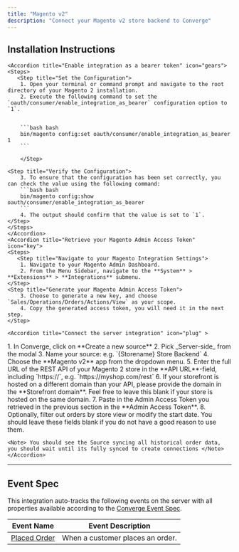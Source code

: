 ```yaml
---
title: "Magento v2"
description: "Connect your Magento v2 store backend to Converge"
---
```


## Installation Instructions

<AccordionGroup>
    
    <Accordion title="Enable integration as a bearer token" icon="gears">
    <Steps>
       <Step title="Set the Configuration">
        1. Open your terminal or command prompt and navigate to the root directory of your Magento 2 installation.
        2. Execute the following command to set the `oauth/consumer/enable_integration_as_bearer` configuration option to `1`.
        
 
        ```bash bash
        bin/magento config:set oauth/consumer/enable_integration_as_bearer 1
        ```

        </Step>

    <Step title="Verify the Configuration">
        3. To ensure that the configuration has been set correctly, you can check the value using the following command:
        ```bash bash
        bin/magento config:show oauth/consumer/enable_integration_as_bearer
        ```
        4. The output should confirm that the value is set to `1`.
    </Step>
    </Steps>
    </Accordion>
    <Accordion title="Retrieve your Magento Admin Access Token" icon="key">
    <Steps>
       <Step title="Navigate to your Magento Integration Settings">
        1. Navigate to your Magento Admin Dashboard.
        2. From the Menu Sidebar, navigate to the **System** > **Extensions** > **Integrations** submenu.
    </Step>
    <Step title="Generate your Magento Admin Access Token">
        3. Choose to generate a new key, and choose `Sales/Operations/Orders/Actions/View` as your scope.
        4. Copy the generated access token, you will need it in the next step.
    </Step>

</Steps>
   </Accordion >

    <Accordion title="Connect the server integration" icon="plug" >

  <Steps>
    <Step title="Create a new Server-side source in Converge">
      1. In Converge, click on **Create a new source**
      2. Pick _Server-side_ from the modal
      3. Name your source: e.g. `{Storename} Store Backend`
      4. Choose the **Magento v2** app from the dropdown menu.
    </Step>
    <Step title="Connect the Source to Magento">
        5. Enter the full URL of the REST API of your Magento 2 store in the  **API URL**-field, including `https://`, e.g. `https://myshop.com/rest`
        6. If your storefront is hosted on a different domain than your API, please provide the domain in the **Storefront domain**. Feel free to leave this blank if your store is hosted on the same domain.
        7. Paste in the Admin Access Token you retrieved in the previous section in the **Admin Access Token**.
        8. Optionally, filter out orders by store view or modify the start date. You should leave these fields blank if you do not have a good reason to use them.
    </Step>
    </Steps>

    <Note> You should see the Source syncing all historical order data, you should wait until its fully synced to create connections </Note>
    </Accordion> 

   </AccordionGroup>
 
---

## Event Spec

This integration auto-tracks the following events on the server with all properties available according to the [Converge Event Spec](/sources/converge-spec).

| Event Name                                          | Event Description                |
| --------------------------------------------------- | -------------------------------- |
| [Placed Order](/sources/converge-spec#placed-order) | When a customer places an order. |
